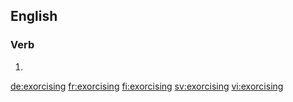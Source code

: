 ==English==

===Verb===
{{head|en|present participle}}

# {{present participle of|exorcise|lang=en}}

[[de:exorcising]]
[[fr:exorcising]]
[[fi:exorcising]]
[[sv:exorcising]]
[[vi:exorcising]]